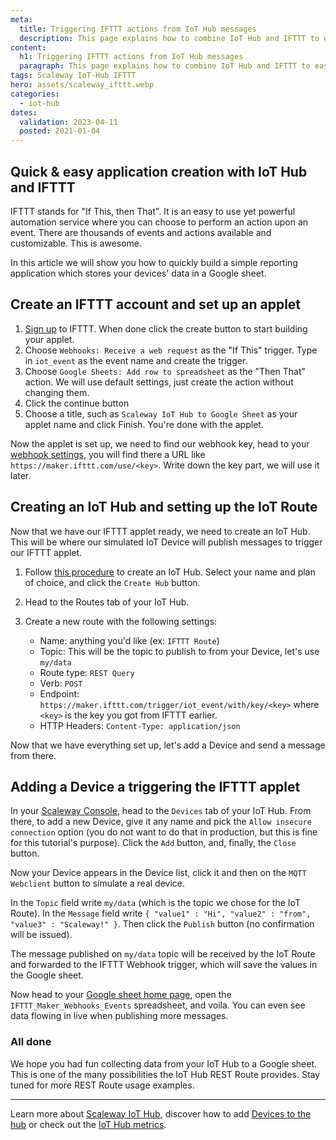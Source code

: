 ```yaml
---
meta:
  title: Triggering IFTTT actions from IoT Hub messages
  description: This page explains how to combine IoT Hub and IFTTT to easily make powerful applications.
content:
  h1: Triggering IFTTT actions from IoT Hub messages
  paragraph: This page explains how to combine IoT Hub and IFTTT to easily make powerful applications.
tags: Scaleway IoT-Hub IFTTT
hero: assets/scaleway_ifttt.webp
categories:
  - iot-hub
dates:
  validation: 2023-04-11
  posted: 2021-01-04
---
```


## Quick & easy application creation with IoT Hub and IFTTT

IFTTT stands for "If This, then That". It is an easy to use yet powerful automation service where you can choose to perform an action upon an event. There are thousands of events and actions available and customizable. This is awesome.

In this article we will show you how to quickly build a simple reporting application which stores your devices' data in a Google sheet.

<Macro id="iam-requirements" />
 
## Create an IFTTT account and set up an applet

1. [Sign up](https://ifttt.com/) to IFTTT. When done click the create button to start building your applet.
2. Choose `Webhooks: Receive a web request` as the "If This" trigger. Type in `iot_event` as the event name and create the trigger.
3. Choose `Google Sheets: Add row to spreadsheet` as the "Then That" action. We will use default settings, just create the action without changing them.
4. Click the continue button
    <Lightbox src="scaleway-iothub_ifttt_howto_applet_continue.webp" alt="" />
5. Choose a title, such as `Scaleway IoT Hub to Google Sheet` as your applet name and click Finish. You're done with the applet.
    <Lightbox src="scaleway-iothub_ifttt_howto_applet_done.webp" alt="" />

Now the applet is set up, we need to find our webhook key, head to your [webhook settings](https://ifttt.com/maker_webhooks/settings), you will find there a URL like `https://maker.ifttt.com/use/<key>`. Write down the key part, we will use it later.

## Creating an IoT Hub and setting up the IoT Route

Now that we have our IFTTT applet ready, we need to create an IoT Hub. This will be where our simulated IoT Device will publish messages to trigger our IFTTT applet.

1. Follow [this procedure](/managed-services/iot-hub/how-to/create-hub) to create an IoT Hub. Select your name and plan of choice, and click the `Create Hub` button.
2. Head to the Routes tab of your IoT Hub.
3. Create a new route with the following settings:
    - Name: anything you'd like (ex: `IFTTT Route`)
    - Topic: This will be the topic to publish to from your Device, let's use `my/data`
    - Route type: `REST Query`
    - Verb: `POST`
    - Endpoint: `https://maker.ifttt.com/trigger/iot_event/with/key/<key>` where `<key>` is the key you got from IFTTT earlier.
    - HTTP Headers: `Content-Type: application/json`

    <Lightbox src="scaleway-iothub_ifttt_howto_route.webp" alt="" />

Now that we have everything set up, let's add a Device and send a message from there.

## Adding a Device a triggering the IFTTT applet

In your [Scaleway Console](https://console.scaleway.com), head to the `Devices` tab of your IoT Hub. From there, to add a new Device, give it any name and pick the `Allow insecure connection` option (you do not want to do that in production, but this is fine for this tutorial's purpose). Click the `Add` button, and, finally, the `Close` button.

Now your Device appears in the Device list, click it and then on the `MQTT Webclient` button to simulate a real device.

In the `Topic` field write `my/data` (which is the topic we chose for the IoT Route). In the `Message` field write `{ "value1" : "Hi", "value2" : "from", "value3" : "Scaleway!" }`. Then click the `Publish` button (no confirmation will be issued).

<Lightbox src="scaleway-iothub_ifttt_howto_webclient.webp" alt="" />

The message published on `my/data` topic will be received by the IoT Route and forwarded to the IFTTT Webhook trigger, which will save the values in the Google sheet.

Now head to your [Google sheet home page](https://docs.google.com/spreadsheets/), open the `IFTTT_Maker_Webhooks_Events` spreadsheet, and voila. You can even see data flowing in live when publishing more messages.

<Lightbox src="scaleway-iothub_ifttt_howto_googlesheet.webp" alt="" />

### All done

We hope you had fun collecting data from your IoT Hub to a Google sheet. This is one of the many possibilities the IoT Hub REST Route provides. Stay tuned for more REST Route usage examples.

---

Learn more about [Scaleway IoT Hub](/managed-services/iot-hub/concepts), discover how to add [Devices to the hub](/managed-services/iot-hub/how-to/add-device) or check out the [IoT Hub metrics](/managed-services/iot-hub/how-to/view-metrics).
